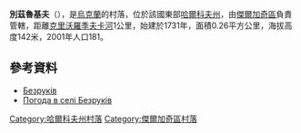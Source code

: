 {{coord|50|1|3|N|35|49|35|E|scale:100000_region:UA|display=title}}

'''別茲魯基夫'''（{{lang-uk|Безруків}}），是[[烏克蘭|烏克蘭]]的村落，位於該國東部[[哈爾科夫州|哈爾科夫州]]，由[[傑爾加奇區_(烏克蘭)|傑爾加奇區]]負責管轄，距離[[克里沃羅季夫卡河|克里沃羅季夫卡河]]1公里，始建於1731年，面積0.26平方公里，海拔高度142米，2001年人口181。

==參考資料==
* [http://w1.c1.rada.gov.ua/pls/z7502/A005?rdat1=09.01.2009&rf7571=32968 Безруків]{{dead link|date=2017年11月 |bot=InternetArchiveBot |fix-attempted=yes }}
* [http://weather.in.ua/ua/har'kovskaja/820 Погода в селі Безруків]{{Wayback|url=http://weather.in.ua/ua/har'kovskaja/820 |date=20160305084211 }}

{{DEFAULTSORT:Безруків}}
[[Category:哈爾科夫州村落|Category:哈爾科夫州村落]]
[[Category:傑爾加奇區村落|Category:傑爾加奇區村落]]


{{Kharkiv-geo-stub}}